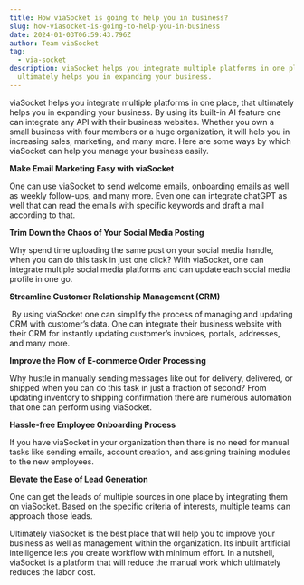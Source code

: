 ```yaml
---
title: How viaSocket is going to help you in business?
slug: how-viasocket-is-going-to-help-you-in-business
date: 2024-01-03T06:59:43.796Z
author: Team viaSocket
tag:
  - via-socket
description: viaSocket helps you integrate multiple platforms in one place, that
  ultimately helps you in expanding your business.
---
```

viaSocket helps you integrate multiple platforms in one place, that ultimately helps you in expanding your business. By using its built-in AI feature one can integrate any API with their business websites. Whether you own a small business with four members or a huge organization, it will help you in increasing sales, marketing, and many more. Here are some ways by which viaSocket can help you manage your business easily. 

**Make Email Marketing Easy with viaSocket** 

One can use viaSocket to send welcome emails, onboarding emails as well as weekly follow-ups, and many more. Even one can integrate chatGPT as well that can read the emails with specific keywords and draft a mail according to that. 

**Trim Down the Chaos of Your Social Media Posting**

Why spend time uploading the same post on your social media handle, when you can do this task in just one click? With viaSocket, one can integrate multiple social media platforms and can update each social media profile in one go.

**Streamline Customer Relationship Management (CRM)**

 By using viaSocket one can simplify the process of managing and updating CRM with customer’s data. One can integrate their business website with their CRM for instantly updating customer’s invoices, portals, addresses, and many more.

**Improve the Flow of E-commerce Order Processing**

Why hustle in manually sending messages like out for delivery, delivered, or shipped when you can do this task in just a fraction of second? From updating inventory to shipping confirmation there are numerous automation that one can perform using viaSocket.

**Hassle-free Employee Onboarding Process**

If you have viaSocket in your organization then there is no need for manual tasks like sending emails, account creation, and assigning training modules to the new employees.

**Elevate the Ease of Lead Generation**

One can get the leads of multiple sources in one place by integrating them on viaSocket. Based on the specific criteria of interests, multiple teams can approach those leads. 

Ultimately viaSocket is the best place that will help you to improve your business as well as management within the organization. Its inbuilt artificial intelligence lets you create workflow with minimum effort. In a nutshell, viaSocket is a platform that will reduce the manual work which ultimately reduces the labor cost.